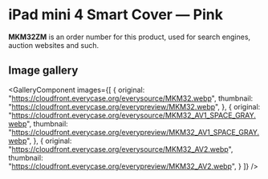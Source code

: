 
# iPad mini 4 Smart Cover — Pink

<Callout type='info' emoji='👉🏻'>**MKM32ZM** is an order number for this product, used for search engines, auction websites and such.</Callout>

## Image gallery

<GalleryComponent
    images={[
      {
        original: "https://cloudfront.everycase.org/everysource/MKM32.webp",
        thumbnail: "https://cloudfront.everycase.org/everypreview/MKM32.webp",
      },
      {
        original: "https://cloudfront.everycase.org/everysource/MKM32_AV1_SPACE_GRAY.webp",
        thumbnail: "https://cloudfront.everycase.org/everypreview/MKM32_AV1_SPACE_GRAY.webp",
      },
      {
        original: "https://cloudfront.everycase.org/everysource/MKM32_AV2.webp",
        thumbnail: "https://cloudfront.everycase.org/everypreview/MKM32_AV2.webp",
      }
    ]}
  />

